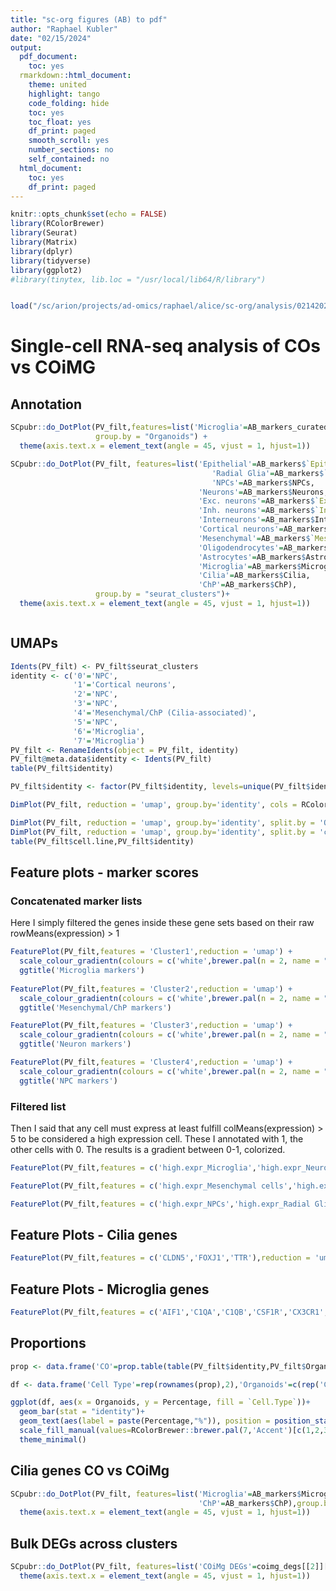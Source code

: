 ```yaml
---
title: "sc-org figures (AB) to pdf"
author: "Raphael Kubler"
date: "02/15/2024"
output:
  pdf_document:
    toc: yes
  rmarkdown::html_document:
    theme: united
    highlight: tango
    code_folding: hide
    toc: yes
    toc_float: yes
    df_print: paged
    smooth_scroll: yes
    number_sections: no
    self_contained: no
  html_document:
    toc: yes
    df_print: paged
---
```


```r
knitr::opts_chunk$set(echo = FALSE)
library(RColorBrewer)
library(Seurat)
library(Matrix)
library(dplyr)
library(tidyverse)
library(ggplot2)
#library(tinytex, lib.loc = "/usr/local/lib64/R/library")


load("/sc/arion/projects/ad-omics/raphael/alice/sc-org/analysis/02142024_V1.30 analysis_final figures.RData")
```

# Single-cell RNA-seq analysis of COs vs COiMG

## Annotation

```r
SCpubr::do_DotPlot(PV_filt,features=list('Microglia'=AB_markers_curated$Microglia),
                   group.by = "Organoids") + 
  theme(axis.text.x = element_text(angle = 45, vjust = 1, hjust=1))

SCpubr::do_DotPlot(PV_filt, features=list('Epithelial'=AB_markers$`Epithelial Cells`,
                                             'Radial Glia'=AB_markers$`Radial Glia`,
                                             'NPCs'=AB_markers$NPCs,
                                          'Neurons'=AB_markers$Neurons,
                                          'Exc. neurons'=AB_markers$`Excitatory neurons`,
                                          'Inh. neurons'=AB_markers$`Inhibitory neurons`,
                                          'Interneurons'=AB_markers$Interneurons,
                                          'Cortical neurons'=AB_markers$`Cortical neurons`,
                                          'Mesenchymal'=AB_markers$`Mesenchymal cells`,
                                          'Oligodendrocytes'=AB_markers$Oligodendrocytes,
                                          'Astrocytes'=AB_markers$Astrocytes,
                                          'Microglia'=AB_markers$Microglia,
                                          'Cilia'=AB_markers$Cilia,
                                          'ChP'=AB_markers$ChP),
                   group.by = "seurat_clusters")+ 
  theme(axis.text.x = element_text(angle = 45, vjust = 1, hjust=1))



```

## UMAPs

```r
Idents(PV_filt) <- PV_filt$seurat_clusters
identity <- c('0'='NPC',
              '1'='Cortical neurons',
              '2'='NPC',
              '3'='NPC',
              '4'='Mesenchymal/ChP (Cilia-associated)',
              '5'='NPC',
              '6'='Microglia',
              '7'='Microglia')
PV_filt <- RenameIdents(object = PV_filt, identity)
PV_filt@meta.data$identity <- Idents(PV_filt)
table(PV_filt$identity)

PV_filt$identity <- factor(PV_filt$identity, levels=unique(PV_filt$identity))

DimPlot(PV_filt, reduction = 'umap', group.by='identity', cols = RColorBrewer::brewer.pal(7,'Accent')[c(1,2,3,6)])


```

```r

DimPlot(PV_filt, reduction = 'umap', group.by='identity', split.by = 'Organoids', cols = RColorBrewer::brewer.pal(7,'Accent')[c(1,2,3,6)])
DimPlot(PV_filt, reduction = 'umap', group.by='identity', split.by = 'cell.line', cols = RColorBrewer::brewer.pal(7,'Accent')[c(1,2,3,6)])
table(PV_filt$cell.line,PV_filt$identity)
```

## Feature plots - marker scores

### Concatenated marker lists

Here I simply filtered the genes inside these gene sets based on their raw rowMeans(expression) > 1

```r

FeaturePlot(PV_filt,features = 'Cluster1',reduction = 'umap') + 
  scale_colour_gradientn(colours = c('white',brewer.pal(n = 2, name = "OrRd")[3])) +
  ggtitle('Microglia markers')
  
FeaturePlot(PV_filt,features = 'Cluster2',reduction = 'umap') + 
  scale_colour_gradientn(colours = c('white',brewer.pal(n = 2, name = "OrRd")[3])) +
  ggtitle('Mesenchymal/ChP markers')

FeaturePlot(PV_filt,features = 'Cluster3',reduction = 'umap') + 
  scale_colour_gradientn(colours = c('white',brewer.pal(n = 2, name = "OrRd")[3])) +
  ggtitle('Neuron markers')

FeaturePlot(PV_filt,features = 'Cluster4',reduction = 'umap') + 
  scale_colour_gradientn(colours = c('white',brewer.pal(n = 2, name = "OrRd")[3])) +
  ggtitle('NPC markers')


```

### Filtered list

Then I said that any cell must express at least fulfill colMeans(expression) > 5 to be considered a high expression cell. These I annotated with 1, the other cells with 0. The results is a gradient between 0-1, colorized.
```r

FeaturePlot(PV_filt,features = c('high.expr_Microglia','high.expr_Neurons'),reduction = 'umap', ncol = 2, cols = c('white',brewer.pal(n = 2, name = "OrRd")[3]))

FeaturePlot(PV_filt,features = c('high.expr_Mesenchymal cells','high.expr_ChP'),reduction = 'umap', ncol = 2, cols = c('white',brewer.pal(n = 2, name = "OrRd")[3]))

```

```r

FeaturePlot(PV_filt,features = c('high.expr_NPCs','high.expr_Radial Glia','high.expr_Neuroepithelial Cells'),reduction = 'umap', ncol = 3, cols = c('white',brewer.pal(n = 2, name = "OrRd")[3]))

```

## Feature Plots - Cilia genes
```r

FeaturePlot(PV_filt,features = c('CLDN5','FOXJ1','TTR'),reduction = 'umap', ncol = 3, cols = c('white',brewer.pal(n = 2, name = "OrRd")[3]))
```

## Feature Plots - Microglia genes

```r

FeaturePlot(PV_filt,features = c('AIF1','C1QA','C1QB','CSF1R','CX3CR1','TREM2'),reduction = 'umap', ncol = 3, cols = c('white',brewer.pal(n = 2, name = "OrRd")[3]))

```

## Proportions

```r
prop <- data.frame('CO'=prop.table(table(PV_filt$identity,PV_filt$Organoids)[,1]),'COiMg'=prop.table(table(PV_filt$identity,PV_filt$Organoids)[,2]))

df <- data.frame('Cell Type'=rep(rownames(prop),2),'Organoids'=c(rep('CO',4),rep('COiMg',4)),'Percentage'=round(c(prop[,1],prop[,2])*100,2))

ggplot(df, aes(x = Organoids, y = Percentage, fill = `Cell.Type`))+
  geom_bar(stat = "identity")+
  geom_text(aes(label = paste(Percentage,"%")), position = position_stack(vjust = 0.5)) +
  scale_fill_manual(values=RColorBrewer::brewer.pal(7,'Accent')[c(1,2,3,6)]) +
  theme_minimal()


```


## Cilia genes CO vs COiMg

```r
SCpubr::do_DotPlot(PV_filt, features=list('Microglia'=AB_markers$Microglia,'Cilia'=AB_markers$Cilia,
                                          'ChP'=AB_markers$ChP),group.by = 'Organoids')+ 
  theme(axis.text.x = element_text(angle = 45, vjust = 1, hjust=1))


```

## Bulk DEGs across clusters

```r
SCpubr::do_DotPlot(PV_filt, features=list('COiMg DEGs'=coimg_degs[[2]][coimg_degs[[2]] %in% rownames(PV_filt)]),group.by = 'identity')+ 
  theme(axis.text.x = element_text(angle = 45, vjust = 1, hjust=1))
```










